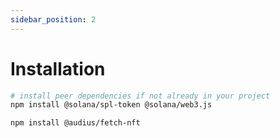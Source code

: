 ```yaml
---
sidebar_position: 2
---
```


# Installation

```bash
# install peer dependencies if not already in your project
npm install @solana/spl-token @solana/web3.js

npm install @audius/fetch-nft
```
